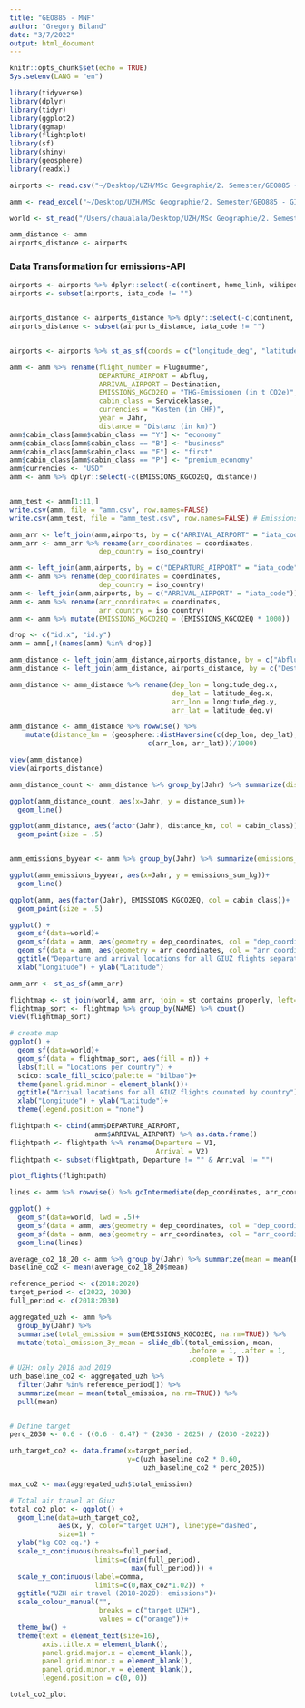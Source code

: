 ```yaml
---
title: "GEO885 - MNF"
author: "Gregory Biland"
date: "3/7/2022"
output: html_document
---
```


```r
knitr::opts_chunk$set(echo = TRUE)
Sys.setenv(LANG = "en")

library(tidyverse)
library(dplyr)
library(tidyr)
library(ggplot2)
library(ggmap)
library(flightplot)
library(sf)
library(shiny)
library(geosphere)
library(readxl)

```

```r
airports <- read.csv("~/Desktop/UZH/MSc Geographie/2. Semester/GEO885 - GIS Science Project/GEO885/Data and Code/GIUZ_AirTravel_20210509/airports.csv")

amm <- read_excel("~/Desktop/UZH/MSc Geographie/2. Semester/GEO885 - GIS Science Project/GEO885/Data and Code/MNF_amm.xlsx")

world <- st_read("/Users/chaualala/Desktop/UZH/MSc Geographie/2. Semester/GEO885 - GIS Science Project/GEO885/Data and Code/TM_WORLD_BORDERS_SIMPL-0 Kopie")

amm_distance <- amm
airports_distance <- airports

```


### Data Transformation for emissions-API
```r
airports <- airports %>% dplyr::select(-c(continent, home_link, wikipedia_link, elevation_ft, municipality, scheduled_service, type, keywords, name, ident, iso_region, gps_code,local_code))
airports <- subset(airports, iata_code != "")


airports_distance <- airports_distance %>% dplyr::select(-c(continent, home_link, wikipedia_link, elevation_ft, municipality, scheduled_service, type, keywords, name, ident, iso_region, gps_code,local_code))
airports_distance <- subset(airports_distance, iata_code != "")


airports <- airports %>% st_as_sf(coords = c("longitude_deg", "latitude_deg"), crs = 4326) %>% rename(coordinates = geometry)

amm <- amm %>% rename(flight_number = Flugnummer,
                      DEPARTURE_AIRPORT = Abflug,
                      ARRIVAL_AIRPORT = Destination,
                      EMISSIONS_KGCO2EQ = "THG-Emissionen (in t CO2e)",
                      cabin_class = Serviceklasse,
                      currencies = "Kosten (in CHF)",
                      year = Jahr,
                      distance = "Distanz (in km)")
amm$cabin_class[amm$cabin_class == "Y"] <- "economy"
amm$cabin_class[amm$cabin_class == "B"] <- "business"
amm$cabin_class[amm$cabin_class == "F"] <- "first"
amm$cabin_class[amm$cabin_class == "P"] <- "premium_economy"
amm$currencies <- "USD"
amm <- amm %>% dplyr::select(-c(EMISSIONS_KGCO2EQ, distance))


amm_test <- amm[1:11,]
write.csv(amm, file = "amm.csv", row.names=FALSE)
write.csv(amm_test, file = "amm_test.csv", row.names=FALSE) # Emissions API geht mit beiden files oben

```

``` r
amm_arr <- left_join(amm,airports, by = c("ARRIVAL_AIRPORT" = "iata_code"))
amm_arr <- amm_arr %>% rename(arr_coordinates = coordinates,
                      dep_country = iso_country)

amm <- left_join(amm,airports, by = c("DEPARTURE_AIRPORT" = "iata_code"))
amm <- amm %>% rename(dep_coordinates = coordinates,
                      dep_country = iso_country)
amm <- left_join(amm,airports, by = c("ARRIVAL_AIRPORT" = "iata_code"))
amm <- amm %>% rename(arr_coordinates = coordinates,
                      arr_country = iso_country)
amm <- amm %>% mutate(EMISSIONS_KGCO2EQ = (EMISSIONS_KGCO2EQ * 1000))

drop <- c("id.x", "id.y")
amm = amm[,!(names(amm) %in% drop)]
```

```r
amm_distance <- left_join(amm_distance,airports_distance, by = c("Abflug" = "iata_code"))
amm_distance <- left_join(amm_distance, airports_distance, by = c("Destination" = "iata_code"))

amm_distance <- amm_distance %>% rename(dep_lon = longitude_deg.x,
                                        dep_lat = latitude_deg.x,
                                        arr_lon = longitude_deg.y,
                                        arr_lat = latitude_deg.y)

amm_distance <- amm_distance %>% rowwise() %>% 
    mutate(distance_km = (geosphere::distHaversine(c(dep_lon, dep_lat),
                                  c(arr_lon, arr_lat)))/1000)

view(amm_distance)
view(airports_distance)

amm_distance_count <- amm_distance %>% group_by(Jahr) %>% summarize(distance_sum = sum(distance_km, na.rm=TRUE))

ggplot(amm_distance_count, aes(x=Jahr, y = distance_sum))+
  geom_line()

ggplot(amm_distance, aes(factor(Jahr), distance_km, col = cabin_class))+ 
  geom_point(size = .5)


amm_emissions_byyear <- amm %>% group_by(Jahr) %>% summarize(emissions_sum_kg = sum(EMISSIONS_KGCO2EQ, na.rm=TRUE))

ggplot(amm_emissions_byyear, aes(x=Jahr, y = emissions_sum_kg))+
  geom_line()

ggplot(amm, aes(factor(Jahr), EMISSIONS_KGCO2EQ, col = cabin_class))+ 
  geom_point(size = .5)
```

```r
ggplot() +
  geom_sf(data=world)+
  geom_sf(data = amm, aes(geometry = dep_coordinates, col = "dep_coordinates"), size = 1, shape = 23) +
  geom_sf(data = amm, aes(geometry = arr_coordinates, col = "arr_coordinates"), size = 1, shape = 23) +
  ggtitle("Departure and arrival locations for all GIUZ flights separated by symbols")+
  xlab("Longitude") + ylab("Latitude")
```

```r
amm_arr <- st_as_sf(amm_arr)

flightmap <- st_join(world, amm_arr, join = st_contains_properly, left=TRUE)
flightmap_sort <- flightmap %>% group_by(NAME) %>% count()
view(flightmap_sort)

# create map
ggplot() +
  geom_sf(data=world)+
  geom_sf(data = flightmap_sort, aes(fill = n)) +
  labs(fill = "Locations per country") +
  scico::scale_fill_scico(palette = "bilbao")+  
  theme(panel.grid.minor = element_blank())+
  ggtitle("Arrival locations for all GIUZ flights counnted by country")+
  xlab("Longitude") + ylab("Latitude")+
  theme(legend.position = "none")

```

```r
flightpath <- cbind(amm$DEPARTURE_AIRPORT,
                     amm$ARRIVAL_AIRPORT) %>% as.data.frame()
flightpath <- flightpath %>% rename(Departure = V1,
                                    Arrival = V2)
flightpath <- subset(flightpath, Departure != "" & Arrival != "")

plot_flights(flightpath)

lines <- amm %>% rowwise() %>% gcIntermediate(dep_coordinates, arr_coordinates, n=50)

ggplot() +
  geom_sf(data=world, lwd = .5)+
  geom_sf(data = amm, aes(geometry = dep_coordinates, col = "dep_coordinates")) +
  geom_sf(data = amm, aes(geometry = arr_coordinates, col = "arr_coordinates")) +
  geom_line(lines)
```

```r
average_co2_18_20 <- amm %>% group_by(Jahr) %>% summarize(mean = mean(EMISSIONS_KGCO2EQ, na.rm=TRUE))
baseline_co2 <- mean(average_co2_18_20$mean)

```


```r
reference_period <- c(2018:2020)
target_period <- c(2022, 2030)
full_period <- c(2018:2030)

aggregated_uzh <- amm %>% 
  group_by(Jahr) %>% 
  summarise(total_emission = sum(EMISSIONS_KGCO2EQ, na.rm=TRUE)) %>%
  mutate(total_emission_3y_mean = slide_dbl(total_emission, mean, 
                                            .before = 1, .after = 1,
                                            .complete = T)) 
# UZH: only 2018 and 2019
uzh_baseline_co2 <- aggregated_uzh %>%
  filter(Jahr %in% reference_period[]) %>%
  summarize(mean = mean(total_emission, na.rm=TRUE)) %>%
  pull(mean)


# Define target
perc_2030 <- 0.6 - ((0.6 - 0.47) * (2030 - 2025) / (2030 -2022))

uzh_target_co2 <- data.frame(x=target_period,
                             y=c(uzh_baseline_co2 * 0.60, 
                                 uzh_baseline_co2 * perc_2025)) 

max_co2 <- max(aggregated_uzh$total_emission) 

```


```r

# Total air travel at Giuz
total_co2_plot <- ggplot() + 
  geom_line(data=uzh_target_co2, 
            aes(x, y, color="target UZH"), linetype="dashed",  
            size=1) + 
  ylab("kg CO2 eq.") +
  scale_x_continuous(breaks=full_period,
                     limits=c(min(full_period),
                              max(full_period))) +
  scale_y_continuous(label=comma,
                     limits=c(0,max_co2*1.02)) +
  ggtitle("UZH air travel (2018-2020): emissions")+
  scale_colour_manual("", 
                      breaks = c("target UZH"),
                      values = c("orange"))+
  theme_bw() +
  theme(text = element_text(size=16),
        axis.title.x = element_blank(),
        panel.grid.major.x = element_blank(),
        panel.grid.minor.x = element_blank(),
        panel.grid.minor.y = element_blank(),
        legend.position = c(0, 0))

total_co2_plot
```


